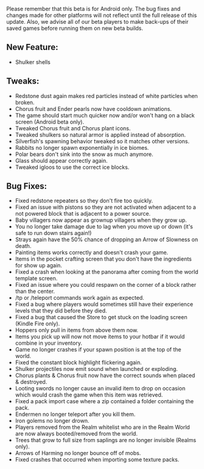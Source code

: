 Please remember that this beta is for Android only. The bug fixes and changes made for other platforms will not reflect until the full release of this update. Also, we advise all of our beta players to make back-ups of their saved games before running them on new beta builds.

## **New Feature:**

-   Shulker shells

## **Tweaks:**

-   Redstone dust again makes red particles instead of white particles when broken.
-   Chorus fruit and Ender pearls now have cooldown animations.
-   The game should start much quicker now and/or won't hang on a black screen (Android beta only).
-   Tweaked Chorus fruit and Chorus plant icons.
-   Tweaked shulkers so natural armor is applied instead of absorption.
-   Silverfish's spawning behavior tweaked so it matches other versions.
-   Rabbits no longer spawn exponentially in ice biomes.
-   Polar bears don't sink into the snow as much anymore.
-   Glass should appear correctly again.
-   Tweaked igloos to use the correct ice blocks.

## **Bug Fixes:**

-   Fixed redstone repeaters so they don't fire too quickly.
-   Fixed an issue with pistons so they are not activated when adjacent to a not powered block that is adjacent to a power source.
-   Baby villagers now appear as grownup villagers when they grow up.
-   You no longer take damage due to lag when you move up or down (it's safe to run down stairs again!)
-   Strays again have the 50% chance of dropping an Arrow of Slowness on death.
-   Painting items works correctly and doesn't crash your game.
-   Items in the pocket crafting screen that you don't have the ingredients for show up again.
-   Fixed a crash when looking at the panorama after coming from the world template screen.
-   Fixed an issue where you could respawn on the corner of a block rather than the center.
-   /tp or /teleport commands work again as expected.
-   Fixed a bug where players would sometimes still have their experience levels that they did before they died.
-   Fixed a bug that caused the Store to get stuck on the loading screen (Kindle Fire only).
-   Hoppers only pull in items from above them now.
-   Items you pick up will now not move items to your hotbar if it would combine in your inventory.
-   Game no longer crashes if your spawn position is at the top of the world.
-   Fixed the constant block highlight flickering again.
-   Shulker projectiles now emit sound when launched or exploding.
-   Chorus plants & Chorus fruit now have the correct sounds when placed & destroyed.
-   Looting swords no longer cause an invalid item to drop on occasion which would crash the game when this item was retrieved.
-   Fixed a pack import case where a zip contained a folder containing the pack.
-   Endermen no longer teleport after you kill them.
-   Iron golems no longer drown.
-   Players removed from the Realm whitelist who are in the Realm World are now always booted/removed from the world.
-   Trees that grow to full size from saplings are no longer invisible (Realms only).
-   Arrows of Harming no longer bounce off of mobs.
-   Fixed crashes that occurred when importing some texture packs.